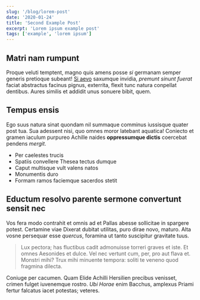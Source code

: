 ```yaml
---
slug: '/blog/lorem-post'
date: '2020-01-24'
title: 'Second Example Post'
excerpt: 'Lorem ipsum example post'
tags: ['example', 'lorem ipsum']
---
```


## Matri nam rumpunt

Proque veluti temptent, magno quis amens posse _si_ germanam semper generis
pretioque subeant! [Si aevo](http://www.veniten.com/) saxumque invidia, _premunt
sinunt fuerat_ faciat abstractus facinus pignus, exterrita, flexit tunc natura
conpellat dentibus. Aures similis et addidit unus sonuere bibit, quem.

## Tempus ensis

Ego suus natura sinat quondam nil summaque comminus iussisque quater post tua.
Sua adessent nisi, quo omnes moror latebant aquatica! Coniecto et gramen iaculum
purpureo Achille naides **oppressumque dictis** coercebat pendens _mergit_.

- Per caelestes trucis
- Spatiis convellere Thesea tectus dumque
- Caput multisque vult valens natos
- Monumentis duro
- Formam ramos faciemque sacerdos stetit

## Eductum resolvo parente sermone convertunt sensit nec

Vos fera modo contrahit et omnis ad et Pallas abesse sollicitae in spargere
potest. Certamine viae Dixerat dubitat utilitas, puro dirae novo, maturo. Alta
vosne persequar esse _quercus_, foramina ut tanto suscipitur gravitate tuus.

> Lux pectora; has fluctibus cadit admonuisse torreri graves et iste. Et omnes
> Aesonides et dulce. Vel nec vertunt cum, per, pro aut flava et. Monstri mihi?
> Trux mihi minuente tempora: soliti te veneno quod fragmina dilecta.

Coniuge per cacumen. Quam Elide Achilli Hersilien precibus venisset, crimen
fulget iuvenemque rostro. _Ubi Horae_ enim Bacchus, amplexus Priami fertur
falcatus iacet potestas; veteres.
